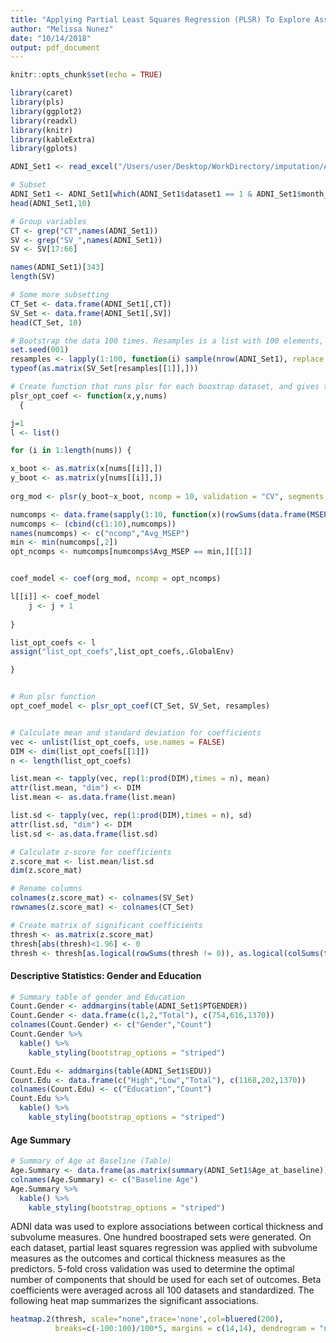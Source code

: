 ```yaml
---
title: "Applying Partial Least Squares Regression (PLSR) To Explore Associations Between Cortical Thickness and Subvolume Using ADNI Data"
author: "Melissa Nunez"
date: "10/14/2018"
output: pdf_document
---
```


```r
knitr::opts_chunk$set(echo = TRUE)
```


```r
library(caret)
library(pls)
library(ggplot2)
library(readxl)
library(knitr)
library(kableExtra)
library(gplots)

ADNI_Set1 <- read_excel("/Users/user/Desktop/WorkDirectory/imputation/ADNI/dataset/ADNI\ 6\ datasets\ creation\ 2018_06_04.xlsx", sheet = 2)

# Subset
ADNI_Set1 <- ADNI_Set1[which(ADNI_Set1$dataset1 == 1 & ADNI_Set1$month_dataset1 == 0),]
head(ADNI_Set1,10)

# Group variables
CT <- grep("CT",names(ADNI_Set1))
SV <- grep("SV_",names(ADNI_Set1))
SV <- SV[17:66]

names(ADNI_Set1)[343]
length(SV)

# Some more subsetting
CT_Set <- data.frame(ADNI_Set1[,CT])
SV_Set <- data.frame(ADNI_Set1[,SV])
head(CT_Set, 10)

```


```r
# Bootstrap the data 100 times. Resamples is a list with 100 elements, each element has the indices of one boostrap set
set.seed(001)
resamples <- lapply(1:100, function(i) sample(nrow(ADNI_Set1), replace = T))
typeof(as.matrix(SV_Set[resamples[[1]],]))

```



```r
# Create function that runs plsr for each boostrap dataset, and gives the beta coefficients  for each regression based on the optimal number of components
plsr_opt_coef <- function(x,y,nums)
  {

j=1
l <- list()

for (i in 1:length(nums)) {

x_boot <- as.matrix(x[nums[[i]],])
y_boot <- as.matrix(y[nums[[i]],])
  
org_mod <- plsr(y_boot~x_boot, ncomp = 10, validation = "CV", segments = 5)

numcomps <- data.frame(sapply(1:10, function(x)(rowSums(data.frame(MSEP(org_mod, ncomp = x, intercept = FALSE)$val))/length(colnames(y)))[1]))
numcomps <- (cbind(c(1:10),numcomps))
names(numcomps) <- c("ncomp","Avg_MSEP")
min <- min(numcomps[,2])
opt_ncomps <- numcomps[numcomps$Avg_MSEP == min,][[1]]


coef_model <- coef(org_mod, ncomp = opt_ncomps)

l[[i]] <- coef_model
    j <- j + 1
    
}

list_opt_coefs <- l
assign("list_opt_coefs",list_opt_coefs,.GlobalEnv)

}


# Run plsr function
opt_coef_model <- plsr_opt_coef(CT_Set, SV_Set, resamples)


# Calculate mean and standard deviation for coefficients
vec <- unlist(list_opt_coefs, use.names = FALSE)
DIM <- dim(list_opt_coefs[[1]])
n <- length(list_opt_coefs)

list.mean <- tapply(vec, rep(1:prod(DIM),times = n), mean)
attr(list.mean, "dim") <- DIM
list.mean <- as.data.frame(list.mean)

list.sd <- tapply(vec, rep(1:prod(DIM),times = n), sd)
attr(list.sd, "dim") <- DIM
list.sd <- as.data.frame(list.sd)

# Calculate z-score for coefficients
z.score_mat <- list.mean/list.sd
dim(z.score_mat)

# Rename columns
colnames(z.score_mat) <- colnames(SV_Set)
rownames(z.score_mat) <- colnames(CT_Set)

# Create matrix of significant coefficients
thresh <- as.matrix(z.score_mat)
thresh[abs(thresh)<1.96] <- 0
thresh <- thresh[as.logical(rowSums(thresh != 0)), as.logical(colSums(thresh != 0))]
```



#### Descriptive Statistics: Gender and Education
```r
# Summary table of gender and Education
Count.Gender <- addmargins(table(ADNI_Set1$PTGENDER))
Count.Gender <- data.frame(c(1,2,"Total"), c(754,616,1370))
colnames(Count.Gender) <- c("Gender","Count")
Count.Gender %>%
  kable() %>%
    kable_styling(bootstrap_options = "striped")

Count.Edu <- addmargins(table(ADNI_Set1$EDU))
Count.Edu <- data.frame(c("High","Low","Total"), c(1168,202,1370))
colnames(Count.Edu) <- c("Education","Count")
Count.Edu %>%
  kable() %>%
    kable_styling(bootstrap_options = "striped")

```


#### Age Summary
```r
# Summary of Age at Baseline (Table)
Age.Summary <- data.frame(as.matrix(summary(ADNI_Set1$Age_at_baseline)))
colnames(Age.Summary) <- c("Baseline Age")
Age.Summary %>%
  kable() %>%
    kable_styling(bootstrap_options = "striped")
```

ADNI data was used to explore associations between cortical thickness and subvolume measures. One hundred boostraped sets were generated. On each dataset, partial least squares regression was applied with subvolume measures as the outcomes and cortical thickness measures as the predictors. 5-fold cross validation was used to determine the optimal number of components that should be used for each set of outcomes. Beta coefficients were averaged across all 100 datasets and standardized. The following heat map summarizes the significant associations.

```r
heatmap.2(thresh, scale="none",trace='none',col=bluered(200),
          breaks=c(-100:100)/100*5, margins = c(14,14), dendrogram = "none", xlab = "Subvolume", ylab = "Cortical Thickness", key.par=list(mar=c(6,6,6,6)))
```



